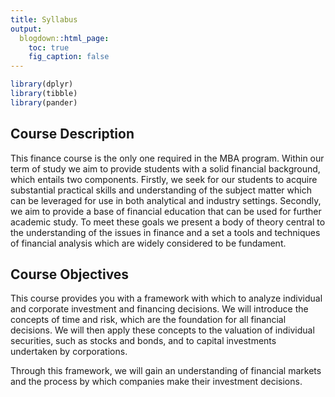 ```yaml
---
title: Syllabus
output:
  blogdown::html_page:
    toc: true
    fig_caption: false
---
```


```r
library(dplyr)
library(tibble)
library(pander)
```


## Course Description

This finance course is the only one required in the MBA program. Within our term of study we aim to provide students with a solid financial background, which entails two components. Firstly, we seek for our students to acquire substantial practical skills and understanding of the subject matter which can be leveraged for use in both analytical and industry settings. Secondly, we aim to provide a base of financial education that can be used for further academic study. To meet these goals we present a body of theory central to the understanding of the issues in finance and a set a tools and techniques of financial analysis which are widely considered to be fundament. 

## Course Objectives

This course provides you with a framework with which to analyze individual and corporate investment and financing decisions. We will introduce the concepts of time and risk, which are the foundation for all financial decisions. We will then apply these concepts to the valuation of individual securities, such as stocks and bonds, and to capital investments undertaken by corporations.

Through this framework, we will gain an understanding of financial markets and the process by which companies make their investment decisions.

